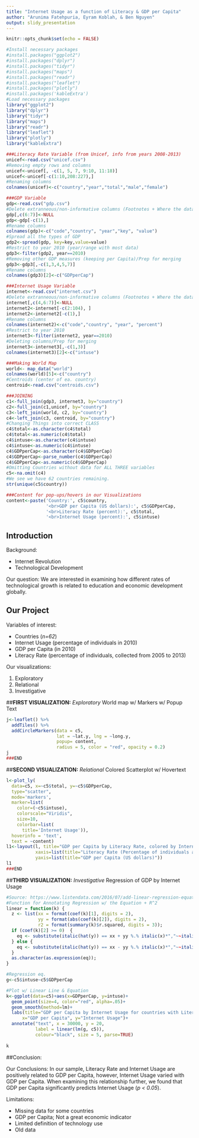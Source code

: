 ---
title: "Internet Usage as a function of Literacy & GDP per Capita"
author: "Arunima Fatehpuria, Eyram Koblah, & Ben Nguyen"
output: slidy_presentation
---

```{r setup, include=FALSE}
knitr::opts_chunk$set(echo = FALSE)
```

```{r, include=FALSE}
#Install necessary packages
#install.packages("ggplot2")
#install.packages("dplyr")
#install.packages("tidyr")
#install.packages("maps")
#install.packages("readr")
#install.packages("leaflet")
#install.packages("plotly")
#install.packages('kableExtra')
#Load necessary packages
library("ggplot2")
library("dplyr")
library("tidyr")
library("maps")
library("readr")
library("leaflet")
library("plotly")
library("kableExtra")
```

```{r code, include=FALSE}
###Literacy Rate Variable (from Unicef, info from years 2008-2013)
unicef<-read.csv("unicef.csv")
#Removing empty rows and columns
unicef<-unicef[, -c(1, 5, 7, 9:10, 11:18)]
unicef<-unicef[-c(1:10,208:227),]
#Renaming columns
colnames(unicef)<-c("country","year","total","male","female")

###GDP Variable
gdp<-read.csv("gdp.csv")
#Delete extranneous/non-informative columns (Footnotes + Where the data was sourced)
gdp[,c(6:7)]<-NULL
gdp<-gdp[-c(1),]
#Rename columns
colnames(gdp)<-c("code","country", "year","key", "value")
#Spread all the types of GDP
gdp2<-spread(gdp, key=key,value=value)
#Restrict to year 2010 (year/range with most data)
gdp3<-filter(gdp2, year==2010)
#Removing other GDP measures (keeping per Capita)/Prep for merging
gdp3<-gdp3[,-c(1,3,4,5,7)]
#Rename columns
colnames(gdp3)[2]<-c("GDPperCap")

###Internet Usage Variable
internet<-read.csv("internet.csv")
#Delete extranneous/non-informative columns (Footnotes + Where the data was sourced, Rows w/ region data--we only want by country)
internet[,c(4,6:7)]<-NULL
internet2<-internet[-c(2:104), ]
internet2<-internet2[-c(1),]
#Rename columns
colnames(internet2)<-c("code","country", "year", "percent")
#Restrict to year 2010
internet3<-filter(internet2, year==2010)
#Deleting columns/Prep for merging
internet3<-internet3[,-c(1,3)]
colnames(internet3)[2]<-c("intuse")

###Making World Map
world<- map_data("world")
colnames(world)[5]<-c("country")
#Centroids (center of ea. country)
centroid<-read.csv("centroids.csv")

###JOINING
c1<-full_join(gdp3, internet3, by="country")
c2<-full_join(c1,unicef, by="country")
c3<-left_join(world, c2, by="country")
c4<-left_join(c3, centroid, by="country")
#Changing Things into correct CLASS
c4$total<-as.character(c4$total)
c4$total<-as.numeric(c4$total)
c4$intuse<-as.character(c4$intuse)
c4$intuse<-as.numeric(c4$intuse)
c4$GDPperCap<-as.character(c4$GDPperCap)
c4$GDPperCap<-parse_number(c4$GDPperCap)
c4$GDPperCap<-as.numeric(c4$GDPperCap)
#Omitting Countries without data for ALL THREE variables
c5<-na.omit(c4)
#We see we have 62 countries remaining.
str(unique(c5$country))

###Content for pop-ups/hovers in our Visualizations
content<-paste('Country:', c5$country,
               '<br>GDP per Capita (US dollars):', c5$GDPperCap, 
               '<br>Literacy Rate (percent):', c5$total, 
               '<br>Internet Usage (percent):', c5$intuse)
```
## **Introduction**
Background:

-  Internet Revolution
-  Technological Development


Our question: We are interested in examining how different rates of technological growth is related to education and economic development globally.

## **Our Project**
Variables of interest:

-  Countries (*n=62*)
-  Internet Usage (percentage of individuals in 2010)
-  GDP per Capita (in 2010)
-  Literacy Rate (percentage of individuals, collected from 2005 to 2013)


Our visualizations:

1. Exploratory
2. Relational
3. Investigative



##**FIRST VISUALIZATION:** *Exploratory*
World map w/ Markers w/ Popup Text

```{r V1}
j<-leaflet() %>%
  addTiles() %>% 
  addCircleMarkers(data = c5,
                   lat = ~lat.y, lng = ~long.y,
                   popup= content,
                   radius = 5, color = "red", opacity = 0.2)
j
###END
```

##**SECOND VISUALIZATION:** *Relational*
Colored Scatterplot w/ Hovertext

```{r V2}
l<-plot_ly(
  data=c5, x=~c5$total, y=~c5$GDPperCap,
  type="scatter",
  mode='markers',
  marker=list(
    color=(~c5$intuse),
    colorscale="Viridis",
    size=10,
    colorbar=list(
      title='Internet Usage')),
  hoverinfo = 'text',
  text = ~content)
l1<-layout(l, title="GDP per Capita by Literacy Rate, colored by Internet Usage",
           xaxis=list(title="Literacy Rate (Percentage of individuals aged 15 and older)"),
           yaxis=list(title="GDP per Capita (US dollars)"))
l1
###END
```

##**THIRD VISUALIZATION:** *Investigative*
Regression of GDP by Internet Usage 
```{r V3}
#Source: https://www.listendata.com/2016/07/add-linear-regression-equation-and.html
#Function for Annotating Regression w/ the Equation + R^2
linear = function(k) {
  z <- list(xx = format(coef(k)[1], digits = 2),
            yy = format(abs(coef(k)[2]), digits = 2),
            r2 = format(summary(k)$r.squared, digits = 3));
  if (coef(k)[2] >= 0)  {
    eq <- substitute(italic(hat(y)) == xx + yy %.% italic(x)*","~~italic(r)^2~"="~r2,z)
  } else {
    eq <- substitute(italic(hat(y)) == xx - yy %.% italic(x)*","~~italic(r)^2~"="~r2,z)   
  }
  as.character(as.expression(eq));               
}

#Regression eq.
g<-c5$intuse~c5$GDPperCap

#Plot w/ Linear Line & Equation
k<-ggplot(data=c5)+aes(x=GDPperCap, y=intuse)+
  geom_point(size=4, color="red", alpha=.05)+
  geom_smooth(method=lm)+
  labs(title="GDP per Capita by Internet Usage for countries with Literacy Rates 90% and above",
      x="GDP per Capita", y="Internet Usage")+
  annotate("text", x = 30000, y = 20,
           label = linear(lm(g, c5)),
           colour="black", size = 5, parse=TRUE)
  
k
```

##Conclusion:

Our Conclusions: In our sample, Literacy Rate and Internet Usage are positively related to GDP per Capita, however, Internet Usage varied with GDP per Capita. When examining this relationship further, we found that GDP per Capita significantly predicts Internet Usage (*p < 0.05*).

Limitations:

-  Missing data for some countries
-  GDP per Capita; Not a great economic indicator
-  Limited definition of technology use
-  Old data
